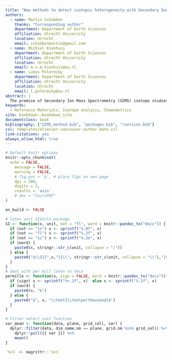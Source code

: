 ```yaml
--- 
title: "New methods to detect isotopic heterogeneity with Secondary Ion Mass Spectrometry"
authors:
  - name: Martin Schobben
    thanks: "Corresponding author"
    department: Department of Earth Sciences 
    affiliation: Utrecht University
    location: Utrecht
    email: schobbenmartin@gmail.com
  - name: Michiel Kienhuis  
    department: Department of Earth Sciences 
    affiliation: Utrecht University
    location: Utrecht
    email: m.v.m.kienhuis@uu.nl
  - name: Lubos Polerecky
    department: Department of Earth Sciences 
    affiliation: Utrecht University
    location: Utrecht
    email: l.polerecky@uu.nl
abstract: |
  The premise of Secondary Ion Mass Spectrometry (SIMS) isotope studies on geological and biological materials is to detect isotope variability between measurement spots of an analytical substrate (inter-analysis isotope variability). However, much is unknown about the spatial scales at which isotopic variability might manifest itself. Considering the indiscriminate secondary ion generation with SIMS, it is often unknown how isotope variability is comprised within one analysis at a single spot (intra-analysis isotope variability). This has important consequences for the averaged isotope value derived from a routine data reduction protocol for a single analysis. It thus follows, that this averaged value can either represent a  truly  homogeneous end-member, or a mixture of two or more components with widely different isotope values. Here, we present a novel method for the detection of both intra- and inter-analysis SIMS isotope variability, based on common regression methods. Homogeneous end-members are a prerequisite when searching for reference materials, but also for the understanding biological and geological processes at a microscopic scale. The here-presented methods are bundled in the R package `point` [Schobben M. 2021, Point: Reading, processing, and analysing raw ion count data. (\href{https://doi.org/10.5281/zenodo.4633104}{DOI: 10.5281/zenodo.4633104})] for convenient application in future studies.
keywords:
  - Reference Materials, Isotope analysis, Chemometrics
site: bookdown::bookdown_site
documentclass: book
bibliography: ["SIMS_method.bib", "packages.bib", "rversion.bib"]
csl: templates/elsevier-vancouver-author-date.csl
link-citations: yes
always_allow_html: true
---
```


```r
# Default knitr options
knitr::opts_chunk$set(
  echo = FALSE, 
	message = FALSE,
	warning = FALSE,
	# fig.pos = 'p', # place figs on own page
	dpi = 300, 
	digits = 2,
	results = 'asis'
	# dev = "CairoPDF"
)
```


```r
on_build <- FALSE
```  


```r
# latex unit SIUnitx package
SI <- function(x, unit, not = "fl", word = knitr::pandoc_to("docx")) {
  if (not == "in") x <- sprintf("%.0f", x)  
  if (not == "fl") x <- sprintf("%.2f", x)  
  if (not == "sc") x <- sprintf("%.2e", x)
  if (word) {
    paste0(x, stringr::str_c(unit, collapse = "/")) 
  } else {
    paste0("$\\SI{",x,"}{\\", stringr::str_c(unit, collapse = "\\"),"}$")
  }
}
# deal with per mill latex vs docx
permille <- function(x, sign = FALSE, word = knitr::pandoc_to("docx")){
  if (sign) x <- sprintf("%+.1f", x)  else x <- sprintf("%.1f", x)  
  if (word) {
    paste0(x, "‰")
  } else {
    paste0("$", x, "\\text{\\textperthousand}$")
  }
}
```


<!-- ```{r kable} -->
<!-- # ensure correct kable output -->
<!-- options("kableExtra.html.bsTable" = TRUE)  -->
<!-- ``` -->


```r
# filter select cast function
var_mean <- function(data, plane, grid_cell, var) {
  dplyr::filter(data, dim_name.nm == plane, grid.nm %in% grid_cell) %>% 
    dplyr::pull({{ var }}) %>% 
    mean() 
}
```
  

<!-- ```{r child} -->
<!-- # child duplicate option -->
<!-- options(knitr.duplicate.label = "allow") -->
<!-- ``` -->

```r

`%>%` <- magrittr::`%>%`

```

\newpage
